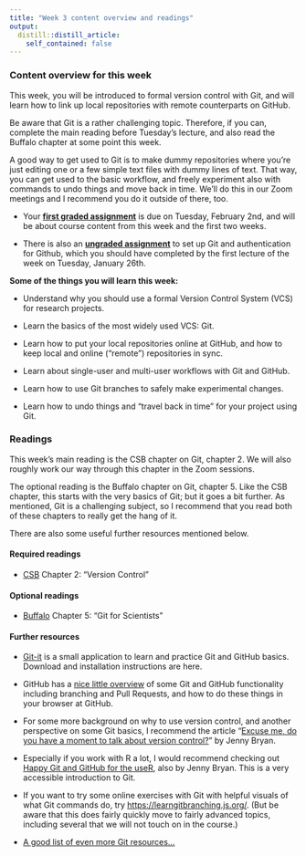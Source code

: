 ```yaml
---
title: "Week 3 content overview and readings"
output:
  distill::distill_article:
    self_contained: false
---
```


### Content overview for this week

This week, you will be introduced to formal version control with Git,
and will learn how to link up local repositories with remote counterparts on GitHub. 

Be aware that Git is a rather challenging topic.
Therefore, if you can, complete the main reading before Tuesday's lecture,
and also read the Buffalo chapter at some point this week.

A good way to get used to Git is to make dummy repositories where you're just
editing one or a few simple text files with dummy lines of text.
That way, you can get used to the basic workflow,
and freely experiment also with commands to undo things and move back in time.
We'll do this in our Zoom meetings and I recommend you do it outside of there, too. 

- Your **[first graded assignment](../../w03_GA_git.html)**
  is due on Tuesday, February 2nd,
  and will be about course content from this week and the first two weeks.

- There is also an **[ungraded assignment](../../w03_UA_git-setup.html)**
  to set up Git and authentication for Github,
  which you should have completed by the first lecture of the week on Tuesday, January 26th.

**Some of the things you will learn this week:**

- Understand why you should use a formal Version Control System (VCS) for research projects.

- Learn the basics of the most widely used VCS: Git.

- Learn how to put your local repositories online at GitHub,
  and how to keep local and online ("remote") repositories in sync.

- Learn about single-user and multi-user workflows with Git and GitHub.

- Learn how to use Git branches to safely make experimental changes.

- Learn how to undo things and "travel back in time" for your project using Git.

### Readings

This week's main reading is the CSB chapter on Git, chapter 2.
We will also roughly work our way through this chapter in the Zoom sessions.

The optional reading is the Buffalo chapter on Git, chapter 5.
Like the CSB chapter, this starts with the very basics of Git; but it goes a bit further.
As mentioned, Git is a challenging subject,
so I recommend that you read both of these chapters to really get the hang of it.

There are also some useful further resources mentioned below.

#### Required readings

- [CSB](https://library.ohio-state.edu/record=b8624007~S7)
  Chapter 2: "Version Control"
  
#### Optional readings

- [Buffalo](https://library.ohio-state.edu/record=b9145445~S7)
  Chapter 5: "Git for Scientists"
  
#### Further resources

- [Git-it](https://github.com/jlord/git-it-electron#git-it)
  is a small application to learn and practice Git and GitHub basics.
  Download and installation instructions are here.

- GitHub has a
  [nice little overview](https://guides.github.com/activities/hello-world/)
  of some Git and GitHub functionality including branching and Pull Requests,
  and how to do these things in your browser at GitHub. 

- For some more background on why to use version control,
  and another perspective on some Git basics,
  I recommend the article
  "[Excuse me, do you have a moment to talk about version control?](https://peerj.com/preprints/3159)"
  by Jenny Bryan.

- Especially if you work with R a lot, I would recommend checking out
  [Happy Git and GitHub for the useR](https://happygitwithr.com/),
  also by Jenny Bryan.
  This is a very accessible introduction to Git.

- If you want to try some online exercises with Git with helpful visuals of what
  Git commands do, try <https://learngitbranching.js.org/>.
  (But be aware that this does fairly quickly move to fairly advanced topics,
  including several that we will not touch on in the course.)
  
- [A good list of even more Git resources...](https://gist.github.com/jaseemabid/1321592)
